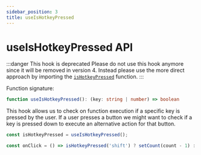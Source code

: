 ```yaml
---
sidebar_position: 3
title: useIsHotkeyPressed
---
```


# useIsHotkeyPressed API

:::danger This hook is deprecated
Please do not use this hook anymore since it will be removed in version 4. Instead please use the more direct approach by
importing the [`isHotkeyPressed`](is-hotkey-pressed.mdx) function.
:::

Function signature:

```ts
function useIsHotkeyPressed(): (key: string | number) => boolean
```

This hook allows us to check on function execution if a specific key is pressed by the user.
If a user presses a button we might want to check if a key is pressed down to execute an alternative action for that button.

```jsx
const isHotkeyPressed = useIsHotkeyPressed();

const onClick = () => isHotkeyPressed('shift') ? setCount(count - 1) : setCount(count + 1);
```
